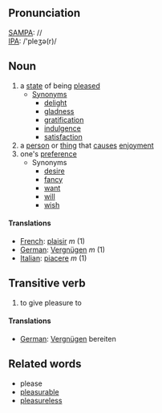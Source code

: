 ==Pronunciation==
[[SAMPA]]: // <br>
[[IPA]]: /'pleʒə(r)/

==Noun==
# a [[state]] of being [[please]]d
#* [[Synonym]]s
#** [[delight]]
#** [[gladness]]
#** [[gratification]]
#** [[indulgence]]
#** [[satisfaction]]
# a [[person]] or [[thing]] that [[cause]]s [[enjoyment]]
# one's [[preference]]
#* Synonyms
#** [[desire]]
#** [[fancy]]
#** [[want]]
#** [[will]]
#** [[wish]]

====Translations====

*[[French]]: [[plaisir]] ''m'' (1)
*[[German]]: [[Vergnügen]] ''m'' (1)
*[[Italian]]: [[piacere]] ''m'' (1)

==Transitive verb==
# to give pleasure to

====Translations====
*[[German]]: [[Vergnügen]] bereiten 

==Related words==
* please
* [[pleasurable]]
* [[pleasureless]]